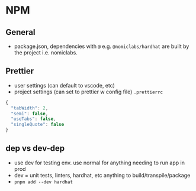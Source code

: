 # NPM

## General
- package.json, dependencies with `@` e.g. `@nomiclabs/hardhat` are built by the project i.e. nomiclabs. 

## Prettier

- user settings (can default to vscode, etc)
- project settings (can set to prettier w config file)
  `.prettierrc`

```javascript
{
  "tabWidth": 2,
  "semi": false,
  "useTabs": false,
  "singleQuote": false
}
```

## dep vs dev-dep

- use dev for testing env. use normal for anything needing to run app in prod
- dev = unit tests, linters, hardhat, etc anything to build/transpile/package
- `pnpm add --dev hardhat`

